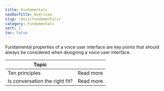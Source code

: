 ```yaml
---
title: Fundamentals
navDocTitle: Overview
slug: /docs/fundamentals/
category: Fundamentals
sort: 1
toc: false
---
```


Fundamental properties of a voice user interface are key points that should always be considered when designing a voice user interface.

| Topic                          |                                                                               |
| ------------------------------ | ----------------------------------------------------------------------------- |
| Ten principles                 | <Link to="/docs/fundamentals/ten-principles/">Read more</Link>                |
| Is conversation the right fit? | <Link to="/docs/fundamentals/is-conversation-the-right-fit/">Read more</Link> |

